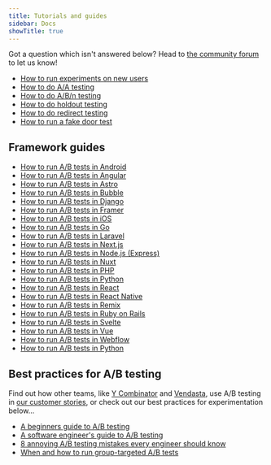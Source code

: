 ```yaml
---
title: Tutorials and guides
sidebar: Docs
showTitle: true
---
```

Got a question which isn't answered below? Head to [the community forum](/questions) to let us know!

- [How to run experiments on new users](/tutorials/new-user-experiments)
- [How to do A/A testing](/tutorials/aa-testing)
- [How to do A/B/n testing](/tutorials/abn-testing)																					
- [How to do holdout testing](/tutorials/holdout-testing)
- [How to do redirect testing](/tutorials/redirect-testing)
- [How to run a fake door test](/tutorials/fake-door-test)
  
## Framework guides 

- [How to run A/B tests in Android](/tutorials/android-ab-tests)
- [How to run A/B tests in Angular](/tutorials/angular-ab-tests)
- [How to run A/B tests in Astro](/tutorials/astro-ab-tests)
- [How to run A/B tests in Bubble](/tutorials/bubble-ab-tests)
- [How to run A/B tests in Django](/tutorials/django-ab-tests)
- [How to run A/B tests in Framer](/tutorials/framer-ab-tests)
- [How to run A/B tests in iOS](/tutorials/ios-ab-tests)
- [How to run A/B tests in Go](/tutorials/go-ab-tests)
- [How to run A/B tests in Laravel](/tutorials/laravel-ab-tests)
- [How to run A/B tests in Next.js](/tutorials/nextjs-ab-tests)
- [How to run A/B tests in Node.js (Express)](/tutorials/node-express-ab-tests)
- [How to run A/B tests in Nuxt](/tutorials/nuxtjs-ab-tests)
- [How to run A/B tests in PHP](/tutorials/php-ab-tests)
- [How to run A/B tests in Python](/tutorials/python-ab-testing)
- [How to run A/B tests in React](/tutorials/react-ab-testing)
- [How to run A/B tests in React Native](/tutorials/react-native-ab-tests)
- [How to run A/B tests in Remix](/tutorials/remix-ab-tests)
- [How to run A/B tests in Ruby on Rails](/tutorials/ruby-ab-tests)
- [How to run A/B tests in Svelte](/tutorials/svelte-ab-tests)
- [How to run A/B tests in Vue](/tutorials/vue-ab-tests)
- [How to run A/B tests in Webflow](/tutorials/webflow-ab-tests)
- [How to run A/B tests in Python](/tutorials/python-ab-testing)

## Best practices for A/B testing
Find out how other teams, like [Y Combinator](/customers/ycombinator) and [Vendasta](/customers/vendasta), use A/B testing in [our customer stories](/customers), or check out our best practices for experimentation below...

- [A beginners guide to A/B testing](/product-engineers/how-to-do-ab-testing)
- [A software engineer's guide to A/B testing](/blog/ab-testing-guide-for-engineers)
- [8 annoying A/B testing mistakes every engineer should know](/blog/ab-testing-mistakes)
- [When and how to run group-targeted A/B tests](/blog/running-group-targeted-ab-tests)